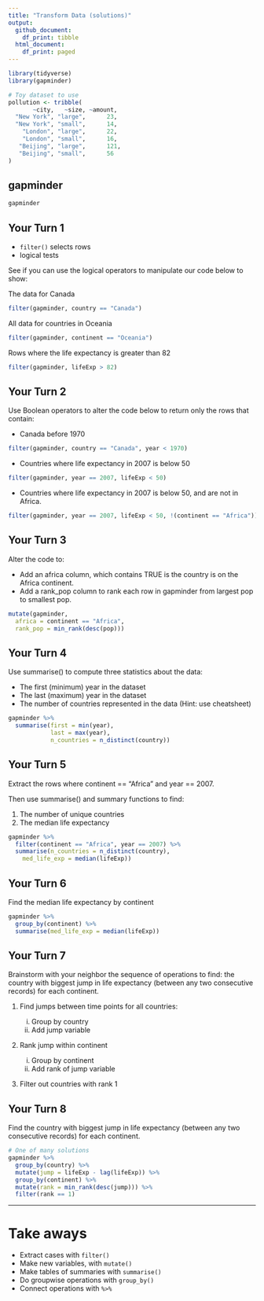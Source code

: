 ```yaml
---
title: "Transform Data (solutions)"
output:
  github_document: 
    df_print: tibble
  html_document:
    df_print: paged
---
```


<!-- This file by Charlotte Wickham is licensed under a Creative Commons Attribution 4.0 International License, adapted from the orignal work at https://github.com/rstudio/master-the-tidyverse by RStudio. -->


```r
library(tidyverse)
library(gapminder)

# Toy dataset to use
pollution <- tribble(
       ~city,   ~size, ~amount, 
  "New York", "large",      23,
  "New York", "small",      14,
    "London", "large",      22,
    "London", "small",      16,
   "Beijing", "large",      121,
   "Beijing", "small",      56
)
```

## gapminder

```r
gapminder
```

## Your Turn 1

* `filter()` selects rows
* logical tests

See if you can use the logical operators to manipulate our code below to show:

The data for Canada
```r
filter(gapminder, country == "Canada")
```

All data for countries in Oceania
```r
filter(gapminder, continent == "Oceania")
```

Rows where the life expectancy is greater than 82
```r
filter(gapminder, lifeExp > 82)
```


## Your Turn 2

Use Boolean operators to alter the code below to return only the rows that contain:

* Canada before 1970
```r
filter(gapminder, country == "Canada", year < 1970)
```

*  Countries where life expectancy in 2007 is below 50

```r
filter(gapminder, year == 2007, lifeExp < 50)
```

* Countries where life expectancy in 2007 is below 50, and are not in Africa.

```r
filter(gapminder, year == 2007, lifeExp < 50, !(continent == "Africa"))
```

## Your Turn 3

Alter the code to:

* Add an africa column, which contains TRUE is the country is on the Africa continent.
* Add a rank_pop column to rank each row in gapminder from largest pop to smallest pop.


```r
mutate(gapminder, 
  africa = continent == "Africa",
  rank_pop = min_rank(desc(pop)))
```

## Your Turn 4

Use summarise() to compute three statistics about the data:

* The first (minimum) year in the dataset
* The last (maximum) year in the dataset
* The number of countries represented in the data (Hint: use cheatsheet)

```r
gapminder %>% 
  summarise(first = min(year), 
            last = max(year),
            n_countries = n_distinct(country))
```

## Your Turn 5

Extract the rows where continent == "Africa" and year == 2007. 

Then use summarise() and summary functions to find:

1. The number of unique countries
2. The median life expectancy

```r
gapminder %>% 
  filter(continent == "Africa", year == 2007) %>% 
  summarise(n_countries = n_distinct(country),
    med_life_exp = median(lifeExp))
```

## Your Turn 6

Find the median life expectancy by continent

```r
gapminder %>%
  group_by(continent) %>% 
  summarise(med_life_exp = median(lifeExp)) 
```

## Your Turn 7

Brainstorm with your neighbor the sequence of operations to find:  the country with biggest jump in life expectancy  (between any two consecutive records) for each continent.

1. Find jumps between time points for all countries:

    i) Group by country
    ii) Add jump variable
2. Rank jump within continent

    i) Group by continent
    ii) Add rank of jump variable
3. Filter out countries with rank 1

## Your Turn 8

Find the country with biggest jump in life expectancy (between any two consecutive records) for each continent.

```r
# One of many solutions
gapminder %>%
  group_by(country) %>%
  mutate(jump = lifeExp - lag(lifeExp)) %>%
  group_by(continent) %>%
  mutate(rank = min_rank(desc(jump))) %>%
  filter(rank == 1)

```

***

# Take aways

* Extract cases with `filter()`  
* Make new variables, with `mutate()`  
* Make tables of summaries with `summarise()`  
* Do groupwise operations with `group_by()`
* Connect operations with `%>%`  
